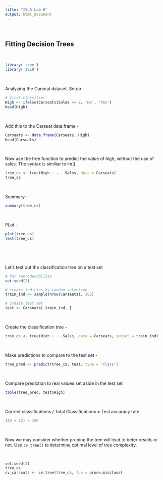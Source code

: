 ```yaml
---
title: "ISLR Lab 8"
output: html_document
---
```


<br> 

## Fitting Decision Trees

<br> 

```r
library('tree')
library('ISLR')
```

<br> 

Analyzing the Carseat dataset. Setup -

```r
# first classifier
High <- ifelse(Carseats$Sales <= 8, 'No', 'Yes')
head(High)
```

<br> 

Add this to the Carseat data.frame - 
```r
Carseats <- data.frame(Carseats, High)
head(Carseats)
```

<br> 

Now use the tree function to predict the value of high, without the use of sales. The syntax is similiar to lm(). 

```r
tree_cs <- tree(High ~ . - Sales, data = Carseats)
tree_cs
```

<br> 

Summary - 
```r
summary(tree_cs)
```

<br> 

PLot - 
```r
plot(tree_cs)
text(tree_cs)
```

<br> 

<br> 

Let's test out the classification tree on a test set

```r
# for reproducability
set.seed(2)

# create indicies by random selection 
train_ind <- sample(nrow(Carseats), 300)

# create test set
test <- Carseats[-train_ind, ]
```

<br>

Create the classification tree - 
```r
tree_cs <- tree(High ~ . -Sales, data = Carseats, subset = train_ind)
```

<br> 

Make predictions to compare to the test set - 
```r
tree_pred <- predict(tree_cs, test, type = 'class')
```

<br> 

Compare prediction to real values set aside in the test set
```r
table(tree_pred, test$High)
```

<br> 

Correct classifications / Total Classifications = Test accuracy rate

```r
(50 + 32) / 100
```

<br> 


Now we may consider whether pruning the tree will lead to beter results or not. Use `cv.tree()` to determine optimal level of tree complexity. 

<br> 

```r
set.seed(3)
tree_cs
cv_carseats <- cv.tree(tree_cs, fun = prune.misclass)
```



